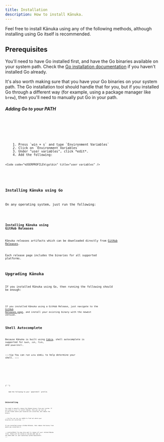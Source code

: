 ```yaml
---
title: Installation
description: How to install Kānuka.
---
```


Feel free to install Kānuka using any of the following methods, although
installing using Go itself is recommended.

## Prerequisites

You'll need to have Go installed first, and have the Go binaries available on
your system path. Check the [Go installation documentation](https://go.dev/doc/install)
if you haven't installed Go already.

It's also worth making sure that you have your Go binaries on your system path.
The Go installation tool should handle that for you, but if you installed Go
through a different way (for example, using a package manager like `brew`),
then you'll need to manually put Go in your path.

##### Adding Go to your PATH


<Tabs>
  <TabItem label="Linux">
    <Code
      code="# add the following line to your `~/.bashrc`
      export PATH=$HOME/go/bin:$PATH"
      lang="bash"
      title="~/.bashrc"
    />
  </TabItem>
  <TabItem label="macOS">
    <Code
      code="# add the following line to your `~/.zshrc`
      export PATH=$HOME/go/bin:$PATH"
      lang="zsh"
      title="~/.zshrc"
    />
  </TabItem>
  <TabItem label="Windows">
    1. Press `win + s` and type `Environment Variables`
    2. Click on `Environment Variables`
    3. Under "user variables", click *edit*.
    4. Add the following:

    <Code code="%USERPROFILE%\go\bin" title="user variables" />

  </TabItem>
</Tabs>

### Installing Kānuka using Go

On any operating system, just run the following:


<Code
  code="go install https://github.com/PolarWolf314/kanuka@latest"
  lang="bash"
/>

### Installing Kānuka using GitHub Releases

Kānuka releases artifacts which can be downloaded directly from [GitHub
Releases](https://github.com/PolarWolf314/kanuka/releases).

Each release page includes the binaries for all supported platforms.

## Upgrading Kānuka

If you installed Kānuka using Go, then running the following should be enough:

<Code
  code="go install github.com/PolarWolf314/kanuka@latest"
  lang="bash"
/>

If you installed Kānuka using a GitHub Release, just navigate to the [GitHub
Releases page](https://github.com/PolarWolf314/kanuka/releases), and install
your existing binary with the newest version.

## Shell Autocomplete

Because Kānuka is built using [Cobra](https://github.com/spf13/cobra), shell
autocomplete is supported for `bash`, `zsh`, `fish`, and `powershell`.

:::tip
You can run `echo $SHELL` to help determine your shell.
:::


<Tabs>
  <TabItem label="bash">
    <Code
      lang="bash"
      code={bashCompletionCode}
    />
  </TabItem>
<TabItem label="zsh">
  <Code
    lang="zsh"
    code={zshCompletionCode}
    />
</TabItem>

{" "}
<TabItem label="fish">
  <Code
    lang="bash"
    code={fishCompletionCode}
  />
</TabItem>

  <TabItem label="powershell">
    Add the following to your `powershell` profile.
    <Code
      lang="powershell"
      code={powershellCompletionCode}
    />
  </TabItem>
</Tabs>

## Uninstalling

You need to manually remove the Kānuka binary from your system. If you used `go
install` to install Kānuka, then you can just go to the folder where your
binaries are installed, and remove the binary.

:::tip
You can run `echo $GOBIN` to find out where your binaries are installed.
:::

If you installed using a GitHub Release, then remove the binary from where you
installed it.

:::caution[Note]
You may also want to remove all your related Kānuka files. These will be stored
in `XDG_DATA_HOME` and in `XDG_CONFIG_HOME` (or your operating system
equivalent).
:::
